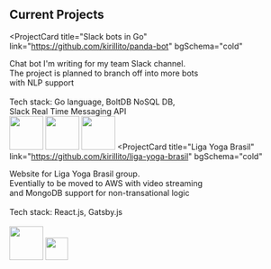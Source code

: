 ## Current Projects

<ProjectCard
  title="Slack bots in Go"
  link="https://github.com/kirillito/panda-bot"
  bgSchema="cold"
>
  Chat bot I'm writing for my team Slack channel.<br />
  The project is planned to branch off into more bots <br />with NLP support<br /><br />
  Tech stack: Go language, BoltDB NoSQL DB, <br/>Slack Real Time Messaging API<br />
  <img src="images/golang.svg" width="60px" />
  <img src="images/boltdb.png" width="60px" />
  <img src="images/slack.svg" width="60px" />
</ProjectCard>
<ProjectCard
  title="Liga Yoga Brasil"
  link="https://github.com/kirillito/liga-yoga-brasil"
  bgSchema="cold"
>
  Website for Liga Yoga Brasil group. <br />
  Eventially to be moved to AWS with video streaming <br />
  and MongoDB support for non-transational logic<br /><br />
  Tech stack: React.js, Gatsby.js<br /><br />
  <img src="images/react.svg" width="60px" />
  <img src="images/gatsby.svg" width="40px" />
</ProjectCard>
